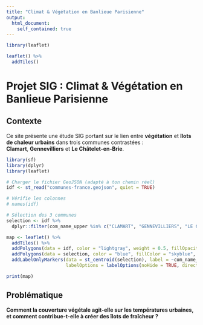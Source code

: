 ```yaml
---
title: "Climat & Végétation en Banlieue Parisienne"
output:
  html_document:
    self_contained: true
---
```

```r
library(leaflet)

leaflet() %>%
  addTiles()
```

# Projet SIG : Climat & Végétation en Banlieue Parisienne

## Contexte

Ce site présente une étude SIG portant sur le lien entre **végétation** et **îlots de chaleur urbains** dans trois communes contrastées :  
**Clamart**, **Gennevilliers** et **Le Châtelet-en-Brie**.


```r
library(sf)
library(dplyr)
library(leaflet)

# Charger le fichier GeoJSON (adapté à ton chemin réel)
idf <- st_read("communes-france.geojson", quiet = TRUE)

# Vérifie les colonnes
# names(idf)

# Sélection des 3 communes
selection <- idf %>%
  dplyr::filter(com_name_upper %in% c("CLAMART", "GENNEVILLIERS", "LE CHÂTELET-EN-BRIE"))

map <- leaflet() %>%
  addTiles() %>%
  addPolygons(data = idf, color = "lightgray", weight = 0.5, fillOpacity = 0.2, label = ~com_name_upper) %>%
  addPolygons(data = selection, color = "blue", fillColor = "skyblue", weight = 2) %>%
  addLabelOnlyMarkers(data = st_centroid(selection), label = ~com_name_upper,
                      labelOptions = labelOptions(noHide = TRUE, direction = "bottom", textOnly = TRUE))

print(map)
```

## Problématique

**Comment la couverture végétale agit-elle sur les températures urbaines, et comment contribue-t-elle à créer des îlots de fraîcheur ?**

